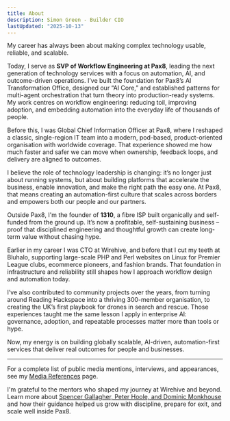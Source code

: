 ```yaml
---
title: About
description: Simon Green - Builder CIO
lastUpdated: "2025-10-13"
---
```



<UpdatedBadge date={frontmatter.lastUpdated} />

My career has always been about making complex technology usable, reliable, and scalable.

Today, I serve as **SVP of Workflow Engineering at Pax8**, leading the next generation of technology services with a focus on automation, AI, and outcome-driven operations. I’ve built the foundation for Pax8’s AI Transformation Office, designed our “AI Core,” and established patterns for multi-agent orchestration that turn theory into production-ready systems. My work centres on workflow engineering: reducing toil, improving adoption, and embedding automation into the everyday life of thousands of people.

Before this, I was Global Chief Information Officer at Pax8, where I reshaped a classic, single-region IT team into a modern, pod-based, product-oriented organisation with worldwide coverage. That experience showed me how much faster and safer we can move when ownership, feedback loops, and delivery are aligned to outcomes.

I believe the role of technology leadership is changing: it’s no longer just about running systems, but about building platforms that accelerate the business, enable innovation, and make the right path the easy one. At Pax8, that means creating an automation-first culture that scales across borders and empowers both our people and our partners.

Outside Pax8, I'm the founder of **1310**, a fibre ISP built organically and self-funded from the ground up. It’s now a profitable, self-sustaining business – proof that disciplined engineering and thoughtful growth can create long-term value without chasing hype.

Earlier in my career I was CTO at Wirehive, and before that I cut my teeth at Bluhalo, supporting large-scale PHP and Perl websites on Linux for Premier League clubs, ecommerce pioneers, and fashion brands. That foundation in infrastructure and reliability still shapes how I approach workflow design and automation today.

I’ve also contributed to community projects over the years, from turning around Reading Hackspace into a thriving 300-member organisation, to creating the UK’s first playbook for drones in search and rescue. Those experiences taught me the same lesson I apply in enterprise AI: governance, adoption, and repeatable processes matter more than tools or hype.

Now, my energy is on building globally scalable, AI-driven, automation-first services that deliver real outcomes for people and businesses.

---

For a complete list of public media mentions, interviews, and appearances, see my [Media References](/media) page.

I'm grateful to the mentors who shaped my journey at Wirehive and beyond. Learn more about [Spencer Gallagher, Peter Hoole, and Dominic Monkhouse](/mentors) and how their guidance helped us grow with discipline, prepare for exit, and scale well inside Pax8.